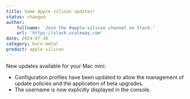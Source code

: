 ```yaml
---
title: Some Apple silicon updates!
status: changed
author:
    fullname: 'Join the #apple-silicon channel on Slack.'
    url: 'https://slack.scaleway.com'
date: 2024-07-30
category: bare-metal
product: apple-silicon
---
```


New updates available for your Mac mini:
- Configuration profiles have been updated to allow the management of update policies and the application of beta upgrades.
- The username is now explicitly displayed in the console.

